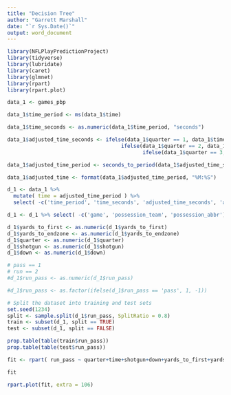 ```yaml
---
title: "Decision Tree"
author: "Garrett Marshall"
date: "`r Sys.Date()`"
output: word_document
---
```


```r
library(NFLPlayPredictionProject)
library(tidyverse)
library(lubridate)
library(caret)
library(glmnet)
library(rpart)
library(rpart.plot)
```

```r
data_1 <- games_pbp
```

```r
data_1$time_period <- ms(data_1$time)

data_1$time_seconds <- as.numeric(data_1$time_period, "seconds")

data_1$adjusted_time_seconds <- ifelse(data_1$quarter == 1, data_1$time_seconds + 45 * 60,
                                     ifelse(data_1$quarter == 2, data_1$time_seconds + 30 * 60,
                                            ifelse(data_1$quarter == 3, data_1$time_seconds + 15 * 60, data_1$time_seconds)))

data_1$adjusted_time_period <- seconds_to_period(data_1$adjusted_time_seconds)

data_1$adjusted_time <- format(data_1$adjusted_time_period, "%M:%S")

d_1 <- data_1 %>%
  mutate( time = adjusted_time_period ) %>%
  select( -c('time_period', 'time_seconds', 'adjusted_time_seconds', 'adjusted_time_period', 'adjusted_time') )

d_1 <- d_1 %>% select( -c('game', 'possession_team', 'possession_abbr') )

d_1$yards_to_first <- as.numeric(d_1$yards_to_first)
d_1$yards_to_endzone <- as.numeric(d_1$yards_to_endzone)
d_1$quarter <- as.numeric(d_1$quarter)
d_1$shotgun <- as.numeric(d_1$shotgun)
d_1$down <- as.numeric(d_1$down)
```

```r
# pass == 1
# run == 2
#d_1$run_pass <- as.numeric(d_1$run_pass)

#d_1$run_pass <- as.factor(ifelse(d_1$run_pass == 'pass', 1, -1))

```

```r

# Split the dataset into training and test sets
set.seed(1234)
split <- sample.split(d_1$run_pass, SplitRatio = 0.8)
train <- subset(d_1, split == TRUE)
test <- subset(d_1, split == FALSE)
```


```r
prop.table(table(train$run_pass))
prop.table(table(test$run_pass))
```


```r
fit <- rpart( run_pass ~ quarter+time+shotgun+down+yards_to_first+yards_to_endzone, data = train, method = 'class', control = rpart.control("minsplit" = 5))

fit
```

```r
rpart.plot(fit, extra = 106)
```







